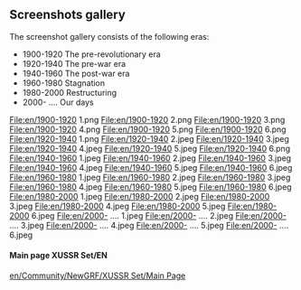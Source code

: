 == Screenshots gallery ==
The screenshot gallery consists of the following eras:
* 1900-1920 The pre-revolutionary era
* 1920-1940 The pre-war era
* 1940-1960 The post-war era
* 1960-1980 Stagnation
* 1980-2000 Restructuring
* 2000- ....      Our days

<gallery>
File:en/1900-1920 1.png
File:en/1900-1920 2.png
File:en/1900-1920 3.png
File:en/1900-1920 4.png
File:en/1900-1920 5.png
File:en/1900-1920 6.png
File:en/1920-1940 1.png
File:en/1920-1940 2.jpeg
File:en/1920-1940 3.jpeg
File:en/1920-1940 4.jpeg
File:en/1920-1940 5.jpeg
File:en/1920-1940 6.png
File:en/1940-1960 1.jpeg
File:en/1940-1960 2.jpeg
File:en/1940-1960 3.jpeg
File:en/1940-1960 4.jpeg
File:en/1940-1960 5.jpeg
File:en/1940-1960 6.jpeg
File:en/1960-1980 1.jpeg
File:en/1960-1980 2.jpeg
File:en/1960-1980 3.jpeg
File:en/1960-1980 4.jpeg
File:en/1960-1980 5.jpeg
File:en/1960-1980 6.jpeg
File:en/1980-2000 1.jpeg
File:en/1980-2000 2.jpeg
File:en/1980-2000 3.jpeg
File:en/1980-2000 4.jpeg
File:en/1980-2000 5.jpeg
File:en/1980-2000 6.jpeg
File:en/2000- .... 1.jpeg
File:en/2000- .... 2.jpeg
File:en/2000- .... 3.jpeg
File:en/2000- .... 4.jpeg
File:en/2000- .... 5.jpeg
File:en/2000- .... 6.jpeg
</gallery>

====Main page XUSSR Set/EN====
[[en/Community/NewGRF/XUSSR Set/Main Page]]